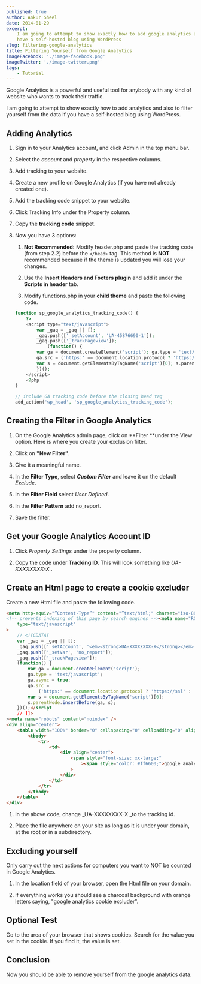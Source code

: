```yaml
---
published: true
author: Ankur Sheel
date: 2014-01-29
excerpt:
    I am going to attempt to show exactly how to add google analytics and  also to filter yourself from the data if you
    have a self-hosted blog using WordPress
slug: filtering-google-analytics
title: Filtering Yourself from Google Analytics
imageFacebook: './image-facebook.png'
imageTwitter: './image-twitter.png'
tags:
    - Tutorial
---
```


Google Analytics is a powerful and useful tool for anybody with any kind of website who wants to track their traffic.

I am going to attempt to show exactly how to add analytics and also to filter yourself from the data if you have a
self-hosted blog using WordPress.

## Adding Analytics

1. Sign in to your Analytics account, and click Admin in the top menu bar.

2. Select the _account_ and _property_ in the respective columns.

3. Add tracking to your website.

4. Create a new profile on Google Analytics (if you have not already created one).

5. Add the tracking code snippet to your website.

6. Click Tracking Info under the Property column.

7. Copy the **tracking code** snippet.

8. Now you have 3 options:

    1. **Not Recommended:** Modify header.php and paste the tracking code (from step 2.2) before the `</head>` tag. This
       method is **NOT** recommended because if the theme is updated you will lose your changes.

    2. Use the **Insert Headers and Footers plugin** and add it under the **Scripts in header** tab.

    3. Modify functions.php in your **child theme** and paste the following code.

    ```php
    function sp_google_analytics_tracking_code() {
        ?>
        <script type="text/javascript">
            var _gaq = _gaq || [];
            _gaq.push(['_setAccount', 'UA-45876690-1']);
            _gaq.push(['_trackPageview']);
                (function() {
            var ga = document.createElement('script'); ga.type = 'text/javascript'; ga.async = true;
            ga.src = ('https:' == document.location.protocol ? 'https://ssl' : 'http://www') + '.google-analytics.com/ga.js';
            var s = document.getElementsByTagName('script')[0]; s.parentNode.insertBefore(ga, s);
            })();
        </script>
        <?php
    }

    // include GA tracking code before the closing head tag
    add_action('wp_head', 'sp_google_analytics_tracking_code');
    ```

## Creating the Filter in Google Analytics

1. On the Google Analytics admin page, click on **Filter **under the View option. Here is where you create your
   exclusion filter.

2. Click on **"New Filter"**.

3. Give it a meaningful name.

4. In the **Filter Type**, select **_Custom Filter_** and leave it on the default _Exclude_.

5. In the **Filter Field** select _User Defined_.

6. In the **Filter Pattern** add no_report.

7. Save the filter.

## Get your Google Analytics Account ID

1. Click _Property Settings_ under the property column.

2. Copy the code under **Tracking ID**. This will look something like _UA-XXXXXXXX-X._.

## Create an Html page to create a cookie excluder

Create a new Html file and paste the following code.

```html
<meta http-equiv="”Content-Type”" content="”text/html;" charset="iso-8859-1?" />google analytics cookie excluder
<!-- prevents indexing of this page by search engines --><meta name="ROBOTS" content="NOINDEX,NOFOLLOW" /><script
    type="text/javascript"
>
    // <![CDATA[
    var _gaq = _gaq || [];
    _gaq.push(['_setAccount', '<em><strong>UA-XXXXXXXX-X</strong></em>']);
    _gaq.push(['_setVar', 'no_report']);
    _gaq.push(['_trackPageview']);
    (function() {
        var ga = document.createElement('script');
        ga.type = 'text/javascript';
        ga.async = true;
        ga.src =
            ('https:' == document.location.protocol ? 'https://ssl' : 'http://www') + '.google-analytics.com/ga.js';
        var s = document.getElementsByTagName('script')[0];
        s.parentNode.insertBefore(ga, s);
    })();</script
    // ]]>
><meta name="robots" content="noindex" />
<div align="center">
    <table width="100%" border="0" cellspacing="0" cellpadding="0" align="center">
        <tbody>
            <tr>
                <td>
                    <div align="center">
                        <span style="font-size: xx-large;"
                            ><span style="color: #ff6600;">google analytics cookie excluder</span></span
                        >
                    </div>
                </td>
            </tr>
        </tbody>
    </table>
</div>
```

1. In the above code, change \_UA-XXXXXXXX-X \_to the tracking id.

2. Place the file anywhere on your site as long as it is under your domain, at the root or in a subdirectory.

## Excluding yourself

Only carry out the next actions for computers you want to NOT be counted in Google Analytics.

1. In the location field of your browser, open the Html file on your domain.

2. If everything works you should see a charcoal background with orange letters saying, "google analytics cookie
   excluder".

## Optional Test

Go to the area of your browser that shows cookies. Search for the value you set in the cookie. If you find it, the value
is set.

## Conclusion

Now you should be able to remove yourself from the google analytics data.
